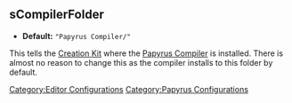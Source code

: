 <onlyinclude>
== sCompilerFolder ==
* '''Default:''' <Code>"Papyrus Compiler/"</Code>

This tells the [[Creation Kit]] where the [[Papyrus Compiler]] is installed.
There is almost no reason to change this as the compiler installs to this folder by default.
</onlyinclude>


[[Category:Editor Configurations]]
[[Category:Papyrus Configurations]]